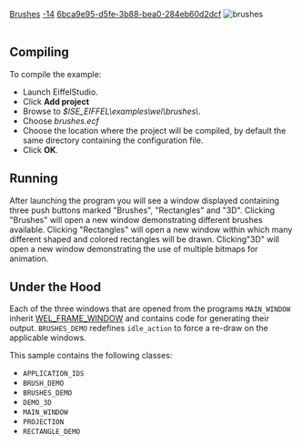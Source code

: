 [[Property:title|Brushes]]
[[Property:weight|-14]]
[[Property:uuid|6bca9e95-d5fe-3b88-bea0-284eb60d2dcf]]
[[Image:brushes|brushes]]  <br/>
<br/>

==Compiling==

To compile the example: 
* Launch EiffelStudio. 
* Click '''Add project'''
* Browse to ''$ISE_EIFFEL\examples\wel\brushes\''. 
* Choose ''brushes.ecf''
* Choose the location where the project will be compiled, by default the same directory containing the configuration file. 
* Click '''OK'''. 

==Running==
After launching the program you will see a window displayed containing three push buttons marked "Brushes", "Rectangles" and "3D". Clicking "Brushes" will open a new window demonstrating different brushes available. Clicking "Rectangles" will open a new window within which many different shaped and colored rectangles will be drawn. Clicking"3D" will open a new window demonstrating the use of multiple bitmaps for animation. 
==Under the Hood==
Each of the three windows that are opened from the programs <code>MAIN_WINDOW</code> inherit [[ref:libraries/wel/reference/wel_frame_window_chart|WEL_FRAME_WINDOW]]  and contains code for generating their output. <code>BRUSHES_DEMO</code> redefines <code>idle_action</code> to force a re-draw on the applicable windows. 
{{note|. If <code>enable_idle_action</code> is not called, then <code> idle_action</code> is never executed. }}

This sample contains the following classes: 
* <code>APPLICATION_IDS</code>
* <code>BRUSH_DEMO</code>
* <code>BRUSHES_DEMO</code>
* <code>DEMO_3D</code>
* <code>MAIN_WINDOW</code>
* <code>PROJECTION</code>
* <code>RECTANGLE_DEMO</code>





